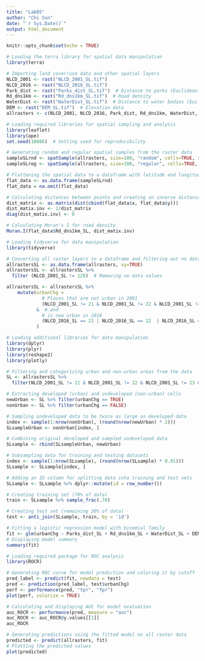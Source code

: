 ```yaml
---
title: "Lab05"
author: "Chi Sun"
date: "`r Sys.Date()`"
output: html_document
---
```


```r
knitr::opts_chunk$set(echo = TRUE)
```

```r
# Loading the terra library for spatial data manipulation
library(terra)

# Importing land cover/use data and other spatial layers
NLCD_2001 <- rast("NLCD_2001_SL.tif")
NLCD_2016 <- rast("NLCD_2016_SL.tif")
Park_dist <- rast("Parks_dist_SL.tif")  # Distance to parks (Euclidean)
Rd_dns1km <- rast("Rd_dns1km_SL.tif")  # Road density
WaterDist <- rast("WaterDist_SL.tif")  # Distance to water bodies (Euclidean)
DEM <- rast("DEM_SL.tif")  # Elevation data
allrasters <- c(NLCD_2001, NLCD_2016, Park_dist, Rd_dns1km, WaterDist, DEM)
```


```r
# Loading required libraries for spatial sampling and analysis
library(leaflet)
library(ape)
set.seed(10086)  # Setting seed for reproducibility

# Generating random and regular spatial samples from the raster data
sampleSLrnd <- spatSample(allrasters, size=100, "random", cells=TRUE, xy=TRUE)
sampleSLreg <- spatSample(allrasters, size=100, "regular", cells=TRUE, xy=TRUE)

# Flattening the spatial data to a dataframe with latitude and longitude
flat_data <- as.data.frame(sampleSLrnd)
flat_data = na.omit(flat_data)

# Calculating distances between points and creating an inverse distance matrix
dist_matrix <- as.matrix(dist(cbind(flat_data$x, flat_data$y)))
dist_matix.inv <- 1/dist_matrix
diag(dist_matix.inv) <- 0

# Calculating Moran's I for road density
Moran.I(flat_data$Rd_dns1km_SL, dist_matix.inv)
```

```r
# Loading tidyverse for data manipulation
library(tidyverse)

# Converting all raster layers to a dataframe and filtering out no data values
allrastersSL <- as.data.frame(allrasters, xy=TRUE)
allrastersSL <- allrastersSL %>%
  filter (NLCD_2001_SL != 128)  # Removing no data values

allrastersSL <- allrastersSL %>%
    mutate(urbanChg = 
             # Places that are not urban in 2001
             (NLCD_2001_SL != 21 & NLCD_2001_SL != 22 & NLCD_2001_SL != 23 & NLCD_2001_SL != 24) 
           &  # and
             # is now urban in 2016
             (NLCD_2016_SL == 21 | NLCD_2016_SL == 22  | NLCD_2016_SL == 23 | NLCD_2016_SL == 24)
           ) 

# Loading additional libraries for data manipulation
library(dplyr)
library(plyr)
library(reshape2)
library(plotly)

# Filtering and categorizing urban and non-urban areas from the data
SL <- allrastersSL %>%
  filter(NLCD_2001_SL != 21 & NLCD_2001_SL != 22 & NLCD_2001_SL != 23 & NLCD_2001_SL != 24)

# Extracting developed (urban) and undeveloped (non-urban) cells
newUrban <- SL %>% filter(urbanChg == TRUE)
nonUrban <- SL %>% filter(urbanChg == FALSE)

# Sampling undeveloped data to be twice as large as developed data
index <- sample(1:nrow(nonUrban), (round(nrow(newUrban) * 2)))
SLsampleUrban <- nonUrban[index, ]

# Combining original developed and sampled undeveloped data
SLsample <- rbind(SLsampleUrban, newUrban)

# Subsampling data for training and testing datasets
index <- sample(1:nrow(SLsample), (round(nrow(SLsample) * 0.01)))
SLsample <- SLsample[index, ]

# Adding an ID column for splitting data into training and test sets
SLsample <- SLsample %>% dplyr::mutate(id = row_number())
```

```r
# Creating training set (70% of data)
train <- SLsample %>% sample_frac(.70)

# Creating test set (remaining 30% of data)
test <- anti_join(SLsample, train, by = 'id')

# Fitting a logistic regression model with binomial family
fit <- glm(urbanChg ~ Parks_dist_SL + Rd_dns1km_SL + WaterDist_SL + DEM_SL, data=train, family=binomial())
# Displaying model summary
summary(fit)

```

```r
# Loading required package for ROC analysis
library(ROCR)

# Generating ROC curve for model prediction and coloring it by cutoff
pred_label <- predict(fit, newdata = test)
pred <- prediction(pred_label, test$urbanChg)
perf <- performance(pred, "tpr", "fpr")
plot(perf, colorize = TRUE)

# Calculating and displaying AUC for model evaluation
auc_ROCR <- performance(pred, measure = "auc")
auc_ROCR <- auc_ROCR@y.values[[1]]
auc_ROCR
```

```r
# Generating predictions using the fitted model on all raster data
predicted <- predict(allrasters, fit)
# Plotting the predicted values
plot(predicted)
```